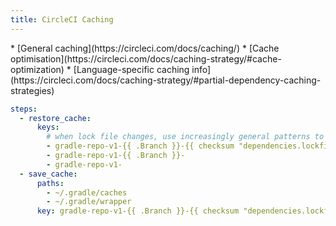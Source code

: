 ```yaml
---
title: CircleCI Caching
---
```


<Card icon="document" title="Offical documentation">
* [General caching](https://circleci.com/docs/caching/)
* [Cache optimisation](https://circleci.com/docs/caching-strategy/#cache-optimization)
* [Language-specific caching info](https://circleci.com/docs/caching-strategy/#partial-dependency-caching-strategies)
</Card>

```yaml
steps:
  - restore_cache:
      keys:
        # when lock file changes, use increasingly general patterns to restore cache
        - gradle-repo-v1-{{ .Branch }}-{{ checksum "dependencies.lockfile" }}
        - gradle-repo-v1-{{ .Branch }}-
        - gradle-repo-v1-
  - save_cache:
      paths:
        - ~/.gradle/caches
        - ~/.gradle/wrapper
      key: gradle-repo-v1-{{ .Branch }}-{{ checksum "dependencies.lockfile" }}

```
